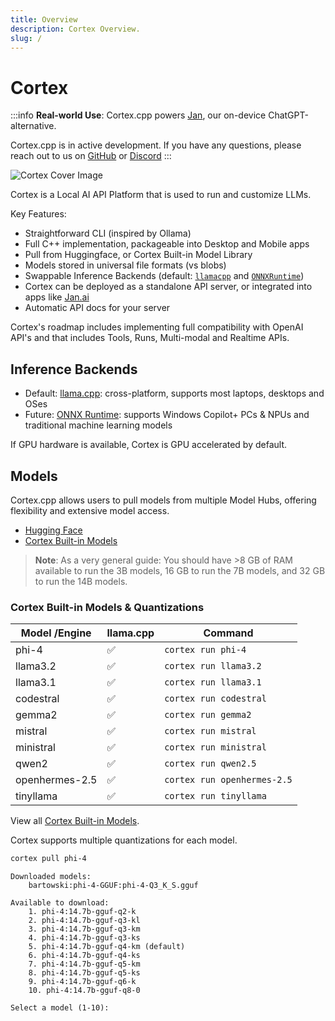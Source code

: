 ```yaml
---
title: Overview
description: Cortex Overview.
slug: /
---
```



# Cortex

:::info
**Real-world Use**: Cortex.cpp powers [Jan](https://jan.ai), our on-device ChatGPT-alternative.

Cortex.cpp is in active development. If you have any questions, please reach out to us on [GitHub](https://github.com/janhq/cortex.cpp/issues/new/choose)
or [Discord](https://discord.com/invite/FTk2MvZwJH)
:::

![Cortex Cover Image](/img/social-card.jpg)

Cortex is a Local AI API Platform that is used to run and customize LLMs.

Key Features:
- Straightforward CLI (inspired by Ollama)
- Full C++ implementation, packageable into Desktop and Mobile apps
- Pull from Huggingface, or Cortex Built-in Model Library
- Models stored in universal file formats (vs blobs)
- Swappable Inference Backends (default: [`llamacpp`](https://github.com/janhq/cortex.llamacpp) and [`ONNXRuntime`](https://github.com/janhq/cortex.onnx))
- Cortex can be deployed as a standalone API server, or integrated into apps like [Jan.ai](https://jan.ai/)
- Automatic API docs for your server

Cortex's roadmap includes implementing full compatibility with OpenAI API's and that includes Tools, Runs, Multi-modal and Realtime APIs.


## Inference Backends
- Default: [llama.cpp](https://github.com/ggerganov/llama.cpp): cross-platform, supports most laptops, desktops and OSes
- Future: [ONNX Runtime](https://github.com/microsoft/onnxruntime): supports Windows Copilot+ PCs & NPUs and traditional machine learning models

If GPU hardware is available, Cortex is GPU accelerated by default.

## Models
Cortex.cpp allows users to pull models from multiple Model Hubs, offering flexibility and extensive model access.
- [Hugging Face](https://huggingface.co)
- [Cortex Built-in Models](https://cortex.so/models)

> **Note**:
> As a very general guide: You should have >8 GB of RAM available to run the 3B models, 16 GB to run the 7B models, and 32 GB to run the 14B models.

### Cortex Built-in Models & Quantizations
| Model /Engine  | llama.cpp             | Command                       |
| -------------- | --------------------- | ----------------------------- |
| phi-4        | ✅                    | `cortex run phi-4`             |
| llama3.2       | ✅                    | `cortex run llama3.2`           |
| llama3.1       | ✅                    | `cortex run llama3.1`           |
| codestral      | ✅                    | `cortex run codestral`          |
| gemma2         | ✅                    | `cortex run gemma2`             |
| mistral        | ✅                    | `cortex run mistral`            |
| ministral      | ✅                    | `cortex run ministral`          |
| qwen2          | ✅                    | `cortex run qwen2.5`            |
| openhermes-2.5 | ✅                    | `cortex run openhermes-2.5`     |
| tinyllama      | ✅                    | `cortex run tinyllama`          |

View all [Cortex Built-in Models](https://cortex.so/models).

Cortex supports multiple quantizations for each model.
```sh
cortex pull phi-4
```
```
Downloaded models:
    bartowski:phi-4-GGUF:phi-4-Q3_K_S.gguf

Available to download:
    1. phi-4:14.7b-gguf-q2-k
    2. phi-4:14.7b-gguf-q3-kl
    3. phi-4:14.7b-gguf-q3-km
    4. phi-4:14.7b-gguf-q3-ks
    5. phi-4:14.7b-gguf-q4-km (default)
    6. phi-4:14.7b-gguf-q4-ks
    7. phi-4:14.7b-gguf-q5-km
    8. phi-4:14.7b-gguf-q5-ks
    9. phi-4:14.7b-gguf-q6-k
    10. phi-4:14.7b-gguf-q8-0

Select a model (1-10):
```
